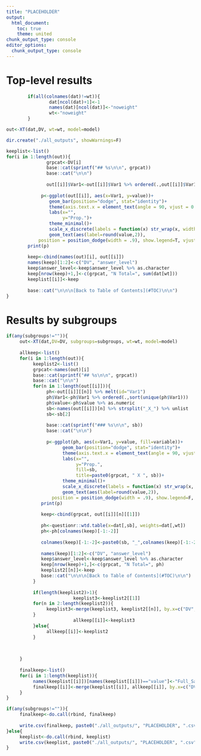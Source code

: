 ```yaml
---
title: "PLACEHOLDER"
output:
  html_document:
    toc: true
    theme: united
chunk_output_type: console
editor_options: 
  chunk_output_type: console
---
```

# Top-level results

```r

        if(all(colnames(dat)!=wt)){
                dat[ncol(dat)+1]<-1
                names(dat)[ncol(dat)]<-"noweight"
                wt<-"noweight"
        }

out<-XT(dat,DV, wt=wt, model=model)

dir.create("./all_outputs", showWarnings=F)

keeplist<-list()
for(i in 1:length(out)){
               grpcat<-DV[i]
               base::cat(sprintf("## %s\n\n", grpcat))
               base::cat("\n\n")
               
               out[[i]]$Var1<-out[[i]]$Var1 %>% ordered(.,out[[i]]$Var1)
               
             p<-ggplot(out[[i]], aes(x=Var1, y=value))+
                geom_bar(position="dodge", stat="identity")+
                theme(axis.text.x = element_text(angle = 90, vjust = 0.5, hjust=1))+
                labs(x="",
                     y="Prop.")+
                theme_minimal()+
                scale_x_discrete(labels = function(x) str_wrap(x, width = 10))+
                geom_text(aes(label=round(value,2)),
            position = position_dodge(width = .9), show.legend=T, vjust=1.5)
        print(p)
        
        keep<-cbind(names(out)[i], out[[i]])
        names(keep)[1:2]<-c("DV", "answer_level")
        keep$answer_level<-keep$answer_level %>% as.character
        keep[nrow(keep)+1,]<-c(grpcat, "N Total=", sum(dat[wt]))
        keeplist[[i]]<-keep
        
        base::cat("\n\n\n[Back to Table of Contents](#TOC)\n\n")
}

```

# Results by subgroups

```r
if(any(subgroups!="")){
     out<-XT(dat,DV=DV, subgroups=subgroups, wt=wt, model=model)
     
     allkeep<-list()
     for(i in 1:length(out)){
          keeplist2<-list()
          grpcat<-names(out)[i]
          base::cat(sprintf("## %s\n\n", grpcat))
          base::cat("\n\n")
          for(n in 1:length(out[[i]])){
               ph<-out[[i]][[n]] %>% melt(id="Var1")
               ph$Var1<-ph$Var1 %>% ordered(.,sort(unique(ph$Var1)))
               ph$value<-ph$value %>% as.numeric
               sb<-names(out[[i]])[n] %>% strsplit("_X_") %>% unlist
               sb<-sb[2]
               
               base::cat(sprintf("### %s\n\n", sb))
               base::cat("\n\n")
               
               p<-ggplot(ph, aes(x=Var1, y=value, fill=variable))+
                     geom_bar(position="dodge", stat="identity")+
                     theme(axis.text.x = element_text(angle = 90, vjust = 0.5, hjust=1))+
                     labs(x="",
                          y="Prop.",
                          fill=sb,
                          title=paste0(grpcat, " X ", sb))+
                     theme_minimal()+
                     scale_x_discrete(labels = function(x) str_wrap(x, width = 10))+
                     geom_text(aes(label=round(value,2)),
                 position = position_dodge(width = .9), show.legend=F, vjust=1.5)
             print(p)
             
             keep<-cbind(grpcat, out[[i]][n][[1]])
             
             ph<-questionr::wtd.table(x=dat[,sb], weights=dat[,wt])
             ph<-ph[colnames(keep)[-1:-2]]
             
             colnames(keep)[-1:-2]<-paste0(sb, "_",colnames(keep)[-1:-2])
             
             names(keep)[1:2]<-c("DV", "answer_level")
             keep$answer_level<-keep$answer_level %>% as.character
             keep[nrow(keep)+1,]<-c(grpcat, "N Total=", ph)
             keeplist2[[n]]<-keep
             base::cat("\n\n\n[Back to Table of Contents](#TOC)\n\n")
          }
          
          if(length(keeplist2)>1){
                         keeplist3<-keeplist2[[1]]
          for(n in 2:length(keeplist2)){
               keeplist3<-merge(keeplist3, keeplist2[[n]], by.x=c("DV", "answer_level"), by.y=c("DV", "answer_level"))
          }
                         allkeep[[i]]<-keeplist3
          }else{
               allkeep[[i]]<-keeplist2
          }

          
          
     }
     
     finalkeep<-list()
     for(i in 1:length(keeplist)){
          names(keeplist[[i]])[names(keeplist[[i]])=="value"]<-"Full_Sample"
          finalkeep[[i]]<-merge(keeplist[[i]], allkeep[[i]], by.x=c("DV", "answer_level"), by.y=c("DV", "answer_level"))
     }
}

if(any(subgroups!="")){
     finalkeep<-do.call(rbind, finalkeep)
     
     write.csv(finalkeep, paste0("./all_outputs/", "PLACEHOLDER", ".csv"))
}else{
     keeplist<-do.call(rbind, keeplist)
     write.csv(keeplist, paste0("./all_outputs/", "PLACEHOLDER", ".csv"))
}



```



